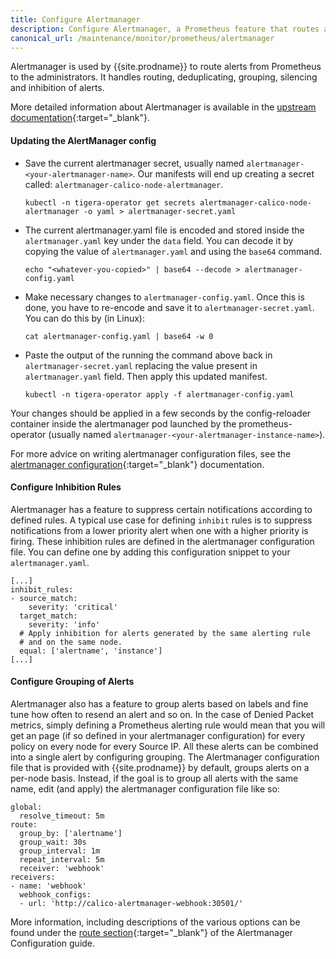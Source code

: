 ```yaml
---
title: Configure Alertmanager
description: Configure Alertmanager, a Prometheus feature that routes alerts. 
canonical_url: /maintenance/monitor/prometheus/alertmanager
---
```


Alertmanager is used by {{site.prodname}} to route alerts from Prometheus to the administrators.
It handles routing, deduplicating, grouping, silencing and inhibition of alerts.

More detailed information about Alertmanager is available in the [upstream documentation](https://prometheus.io/docs/alerting/configuration){:target="_blank"}.

#### Updating the AlertManager config

  - Save the current alertmanager secret, usually named `alertmanager-<your-alertmanager-name>`.
    Our manifests will end up creating a secret called: `alertmanager-calico-node-alertmanager`.

    ```
    kubectl -n tigera-operator get secrets alertmanager-calico-node-alertmanager -o yaml > alertmanager-secret.yaml
    ```

  - The current alertmanager.yaml file is encoded and stored inside the
    `alertmanager.yaml` key under the `data` field. You can decode it by
    copying the value of `alertmanager.yaml` and using the `base64` command.

    ```
    echo "<whatever-you-copied>" | base64 --decode > alertmanager-config.yaml
    ```

  - Make necessary changes to `alertmanager-config.yaml`. Once this is done,
    you have to re-encode and save it to `alertmanager-secret.yaml`. You can do
    this by (in Linux):

    ```
    cat alertmanager-config.yaml | base64 -w 0
    ```

  - Paste the output of the running the command above back in `alertmanager-secret.yaml`
    replacing the value present in `alertmanager.yaml` field. Then apply this
    updated manifest.

    ```
    kubectl -n tigera-operator apply -f alertmanager-config.yaml
    ```

  Your changes should be applied in a few seconds by the config-reloader
  container inside the alertmanager pod launched by the prometheus-operator
  (usually named `alertmanager-<your-alertmanager-instance-name>`).

For more advice on writing alertmanager configuration files, see the
[alertmanager configuration](https://prometheus.io/docs/alerting/configuration/){:target="_blank"} documentation.

#### Configure Inhibition Rules

Alertmanager has a feature to suppress certain notifications according to
defined rules. A typical use case for defining `inhibit` rules is to suppress
notifications from a lower priority alert when one with a higher priority is
firing. These inhibition rules are defined in the alertmanager configuration
file. You can define one by adding this configuration snippet to your
`alertmanager.yaml`.

```
[...]
inhibit_rules:
- source_match:
    severity: 'critical'
  target_match:
    severity: 'info'
  # Apply inhibition for alerts generated by the same alerting rule
  # and on the same node.
  equal: ['alertname', 'instance']
[...]
```

#### Configure Grouping of Alerts

Alertmanager also has a feature to group alerts based on labels and fine tune
how often to resend an alert and so on. In the case of Denied Packet metrics,
simply defining a Prometheus alerting rule would mean that you will get an
page (if so defined in your alertmanager configuration) for every policy on
every node for every Source IP. All these alerts can be combined into a single
alert by configuring grouping. The Alertmanager configuration file that is
provided with {{site.prodname}} by default, groups alerts on a
per-node basis. Instead, if the goal is to group all alerts with the same
name, edit (and apply) the alertmanager configuration file like so:

```
global:
  resolve_timeout: 5m
route:
  group_by: ['alertname']
  group_wait: 30s
  group_interval: 1m
  repeat_interval: 5m
  receiver: 'webhook'
receivers:
- name: 'webhook'
  webhook_configs:
  - url: 'http://calico-alertmanager-webhook:30501/'
```

More information, including descriptions of the various options can be found under the
[route section](https://prometheus.io/docs/alerting/configuration/#route){:target="_blank"}
of the Alertmanager Configuration guide.
